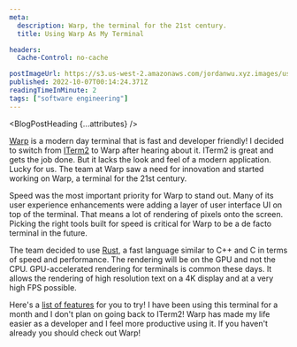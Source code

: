 ```yaml
---
meta:
  description: Warp, the terminal for the 21st century.
  title: Using Warp As My Terminal

headers:
  Cache-Control: no-cache

postImageUrl: https://s3.us-west-2.amazonaws.com/jordanwu.xyz.images/using-warp-as-my-terminal.jpg
published: 2022-10-07T00:14:24.371Z
readingTimeInMinute: 2
tags: ["software engineering"]
---
```



<BlogPostHeading {...attributes} />

[Warp](https://www.warp.dev) is a modern day terminal that is fast and developer friendly! I decided to switch from [ITerm2](https://iterm2.com) to Warp after hearing about it. ITerm2 is great and gets the job done. But it lacks the look and feel of a modern application. Lucky for us. The team at Warp saw a need for innovation and started working on Warp, a terminal for the 21st century.

Speed was the most important priority for Warp to stand out. Many of its user experience enhancements were adding a layer of user interface UI on top of the terminal. That means a lot of rendering of pixels onto the screen. Picking the right tools built for speed is critical for Warp to be a de facto terminal in the future.

The team decided to use [Rust](https://www.rust-lang.org), a fast language similar to C++ and C in terms of speed and performance. The rendering will be on the GPU and not the CPU. GPU-accelerated rendering for terminals is common these days. It allows the rendering of high resolution text on a 4K display and at a very high FPS possible.

Here's a [list of features](https://docs.warp.dev/features/ai-command-search) for you to try! I have been using this terminal for a month and I don't plan on going back to ITerm2! Warp has made my life easier as a developer and I feel more productive using it. If you haven't already you should check out Warp!
